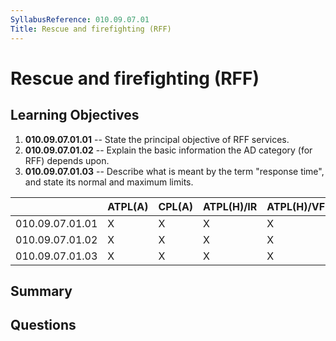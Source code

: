 ```yaml
---
SyllabusReference: 010.09.07.01
Title: Rescue and firefighting (RFF)
---
```


# Rescue and firefighting (RFF)

## Learning Objectives

1. **010.09.07.01.01** -- State the principal objective of RFF services.
2. **010.09.07.01.02** -- Explain the basic information the AD category (for
   RFF) depends upon.
3. **010.09.07.01.03** -- Describe what is meant by the term "response time",
   and state its normal and maximum limits.

|                 | ATPL(A) | CPL(A) | ATPL(H)/IR | ATPL(H)/VFR | CPL(H) | IR  | CBIR(A) |
| --------------- | ------- | ------ | ---------- | ----------- | ------ | --- | ------- |
| 010.09.07.01.01 | X       | X      | X          | X           | X      | X   |         |
| 010.09.07.01.02 | X       | X      | X          | X           | X      | X   |         |
| 010.09.07.01.03 | X       | X      | X          | X           | X      | X   |         |

## Summary

## Questions
